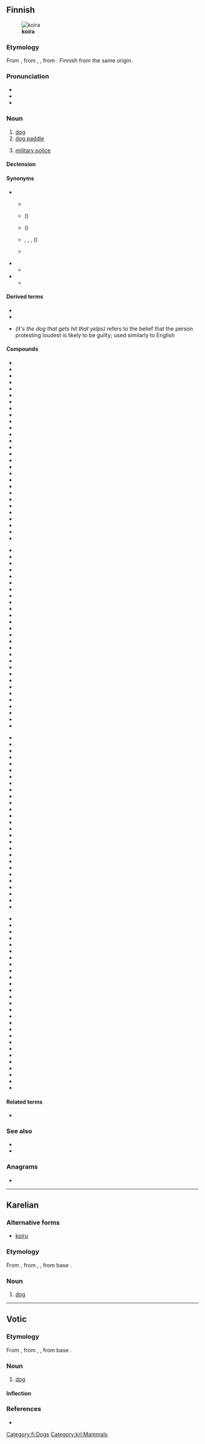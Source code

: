 {{also|Koira}}
==Finnish==
{{wikipedia|lang=fi}}
[[File:Siberian Husky Ivan.jpg|thumb|'''koira''']]
===Etymology===
From {{inh|fi|fiu-fin-pro|*koira}}, from {{inh|fi|urj-pro||*kojra}}, {{m|urj-pro|*kojera}}, from {{der|fi|urj-pro|*koje|*koj(e)-|male, man}}. Finnish {{m|fi|koiras}} from the same origin.

===Pronunciation===
* {{fi-IPA}}
* {{rhymes|lang=fi|oirɑ}}
* {{hyphenation|koi|ra|lang=fi}}

===Noun===
{{fi-noun}}

# [[dog]]
# [[dog paddle]] {{gloss|swimming stroke}}
# {{lb|fi|military slang}} [[military police]]

====Declension====
{{fi-decl-koira|koir|||a}}

====Synonyms====
* {{sense|dog}}
** {{q|archaic}} {{l|fi|peni}}
** {{q|baby talk}} {{l|fi|hauva}} ({{l|en|doggy}})
** {{q|old|poetic}} {{l|fi|hurtta}} ({{l|en|hound dog}})
** {{q|derogatory}} {{l|fi|rakki}}, {{l|fi|piski}}, {{l|fi|murre}}, {{l|fi|tiisti}} ({{l|en|mongrel}})
** {{q|dialectal|humorous}} {{l|fi|hunttu}}
* {{sense|swimming stroke}}
** {{l|fi|koiranuinti}}
* {{sense|military police}}
** {{l|fi|sotilaspoliisi}}

====Derived terms====
* {{l|fi|koiramainen}}
* {{l|fi|koiruus}}
* {{l|fi|se koira älähtää, johon kalikka kalahtaa}} ''(it's the dog that gets hit that yelps)'' refers to the belief that the person protesting loudest is likely to be guilty; used similarly to English {{l|fi|the lady doth protest too much}}

====Compounds====
{{der-top4|compounds}}
* {{l|fi|ajokoira}}
* {{l|fi|bernhardinkoira}}
* {{l|fi|dalmatiankoira}}
* {{l|fi|eskimokoira}}
* {{l|fi|faaraokoira}}
* {{l|fi|faraokoira}}
* {{l|fi|hirvikoira}}
* {{l|fi|homekoira}}
* {{l|fi|huumekoira}}
* {{l|fi|hyljekoira}}
* {{l|fi|intianlentäväkoira}}
* {{l|fi|jälkikoira}}
* {{l|fi|jäniskoira}}
* {{l|fi|kahlekoira}}
* {{l|fi|kanakoira}}
* {{l|fi|karhukoira}}
* {{l|fi|kiinanpalatsikoira}}
* {{l|fi|koiraeläimet}}
* {{l|fi|koiraeläin}}
* {{l|fi|koiraemo}}
* {{l|fi|koirakilpailu}}
* {{l|fi|koirakoulu}}
* {{l|fi|koiralauma}}
* {{l|fi|koiranelämä}}
* {{l|fi|koiranhaukunta}}
* {{l|fi|koiranheinä}}
* {{l|fi|koiranheisi}}
* {{l|fi|koiranilma}}
{{der-mid4}}
* {{l|fi|koirankarva}}
* {{l|fi|koirankasvattaja}}
* {{l|fi|koirankeksi}}
* {{l|fi|koirankieli}}
* {{l|fi|koirankirppu}}
* {{l|fi|koirankoppi}}
* {{l|fi|koirankorva}}
* {{l|fi|koirankuje}}
* {{l|fi|koirankuri}}
* {{l|fi|koiranköynnös}}
* {{l|fi|koiranleuka}}
* {{l|fi|koirannauris}}
* {{l|fi|koiranpenikka}}
* {{l|fi|koiranpensas}}
* {{l|fi|koiranpentu}}
* {{l|fi|koiranpommi}}
* {{l|fi|koiranputki}}
* {{l|fi|koiranuinti}}
* {{l|fi|koiranuni}}
* {{l|fi|koiranvahti}}
* {{l|fi|koiranvirka}}
* {{l|fi|koiranäyttely}}
* {{l|fi|koirapoliisi}}
* {{l|fi|koirapuisto}}
* {{l|fi|koirarotu}}
* {{l|fi|koirasusi}}
* {{l|fi|koiratappelu}}
* {{l|fi|koiratarha}}
{{der-mid4}}
* {{l|fi|koiraurheilu}}
* {{l|fi|koiravahti}}
* {{l|fi|koiravaljakko}}
* {{l|fi|koiravero}}
* {{l|fi|kulkukoira}}
* {{l|fi|kuulokoira}}
* {{l|fi|käyttökoira}}
* {{l|fi|kääpiökoira}}
* {{l|fi|lahokoira}}
* {{l|fi|laiskakoira}}
* {{l|fi|laivakoira}}
* {{l|fi|lammaskoira}}
* {{l|fi|lapinkoira}}
* {{l|fi|lapinporokoira}}
* {{l|fi|lintukoira}}
* {{l|fi|luolakoira}}
* {{l|fi|malmikoira}}
* {{l|fi|maltankoira}}
* {{l|fi|metsästyskoira}}
* {{l|fi|mäyräkoira}}
* {{l|fi|newfoundlandinkoira}}
* {{l|fi|näyttelykoira}}
* {{l|fi|opaskoira}}
* {{l|fi|paimenkoira}}
* {{l|fi|palveluskoira}}
* {{l|fi|pelastuskoira}}
* {{l|fi|pentukoira}}
{{der-mid4}}
* {{l|fi|perhoskoira}}
* {{l|fi|poikakoira}}
* {{l|fi|poliisikoira}}
* {{l|fi|pommikoira}}
* {{l|fi|porokoira}}
* {{l|fi|pyreneittenkoira}}
* {{l|fi|rakkikoira}}
* {{l|fi|rauniokoira}}
* {{l|fi|rotukoira}}
* {{l|fi|ruumiskoira}}
* {{l|fi|samojedinkoira}}
* {{l|fi|sankarikoira}}
* {{l|fi|seurakoira}}
* {{l|fi|sotakoira}}
* {{l|fi|supikoira}}
* {{l|fi|susikoira}}
* {{l|fi|sylikoira}}
* {{l|fi|tyttökoira}}
* {{l|fi|uroskoira}}
* {{l|fi|vahtikoira}}
* {{l|fi|vainukoira}}
* {{l|fi|vartiokoira}}
* {{l|fi|verikoira}}
* {{l|fi|vetokoira}}
* {{l|fi|vihikoira}}
* {{l|fi|villakoira}}
* {{l|fi|vinttikoira}}
{{der-bottom}}

====Related terms====
* {{l|fi|koiras}}

===See also===
* {{l|fi|narttu}}
* {{l|fi|penikka}}

===Anagrams===
* {{anagrams|fi|a=aikor|Kairo|kiroa|koria|okria}}

[[Category:fi:Dogs]]

----

==Karelian==

===Alternative forms===
* [[koiru]]

===Etymology===
From {{inh|krl|fiu-fin-pro|*koira}}, from {{der|krl|urj-pro|*kojra}}, {{m|urj-pro|*kojera}}, from {{der|krl|urj-pro|-}} base {{m|urj-pro|*koj(e)-||male, human}}.

===Noun===
{{krl-noun}}

# [[dog]]

[[Category:krl:Mammals]]

----

==Votic==

===Etymology===
From {{inh|vot|fiu-fin-pro|*koira}}, from {{der|vot|urj-pro|*kojra}}, {{m|urj-pro|*kojera}}, from {{der|vot|urj-pro|-}} base {{m|urj-pro|*koj(e)-||male, human}}.

===Noun===
{{vot-noun|koiraa|koiraa}}

# [[dog]]

====Inflection====
{{vot-decl|koira|koiraa|koiraa|koiraa|koiraz|koirass|koiralõ|koirall|koiralt|koirassi|koirana|koiraka|koiralõssa|koirad|koirõje|koirõit|koirõisõ|koirõiz|koirõiss|koirõilõ|koirõil|koirõlt|koirõissi|koirõina|koirõika|koirõilõssa}}

===References===
* {{R:vot:VKS}}

{{topics|vot|Canids}}